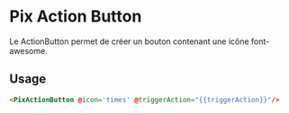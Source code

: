 
<Meta
  title='Basics/Action button'
  component='PixActionButton'
  decorators={[centered]}
  argTypes={stories.argTypes}
/>

# Pix Action Button

Le ActionButton permet de créer un bouton contenant une icône font-awesome.

<Canvas>
  <Story name="Action button" story={stories.actionButton} height="60px" />
</Canvas>

## Usage

```html
<PixActionButton @icon='times' @triggerAction="{{triggerAction}}"/>
```

<ArgsTable story="Action button" />
